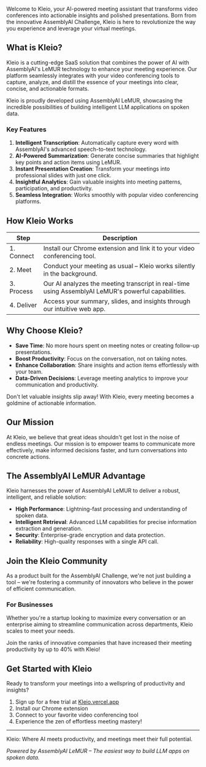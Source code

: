 Welcome to Kleio, your AI-powered meeting assistant that transforms video conferences into actionable insights and polished presentations. Born from the innovative AssemblyAI Challenge, Kleio is here to revolutionize the way you experience and leverage your virtual meetings.

## What is Kleio?

Kleio is a cutting-edge SaaS solution that combines the power of AI with AssemblyAI's LeMUR technology to enhance your meeting experience. Our platform seamlessly integrates with your video conferencing tools to capture, analyze, and distill the essence of your meetings into clear, concise, and actionable formats.

<Callout type="info">
  Kleio is proudly developed using AssemblyAI LeMUR, showcasing the incredible possibilities of building intelligent LLM applications on spoken data.
</Callout>

### Key Features

1. **Intelligent Transcription**: Automatically capture every word with AssemblyAI's advanced speech-to-text technology.
2. **AI-Powered Summarization**: Generate concise summaries that highlight key points and action items using LeMUR.
3. **Instant Presentation Creation**: Transform your meetings into professional slides with just one click.
4. **Insightful Analytics**: Gain valuable insights into meeting patterns, participation, and productivity.
5. **Seamless Integration**: Works smoothly with popular video conferencing platforms.

## How Kleio Works

| Step | Description |
|------|-------------|
| 1. Connect | Install our Chrome extension and link it to your video conferencing tool. |
| 2. Meet | Conduct your meeting as usual – Kleio works silently in the background. |
| 3. Process | Our AI analyzes the meeting transcript in real-time using AssemblyAI LeMUR's powerful capabilities. |
| 4. Deliver | Access your summary, slides, and insights through our intuitive web app. |

## Why Choose Kleio?

- **Save Time**: No more hours spent on meeting notes or creating follow-up presentations.
- **Boost Productivity**: Focus on the conversation, not on taking notes.
- **Enhance Collaboration**: Share insights and action items effortlessly with your team.
- **Data-Driven Decisions**: Leverage meeting analytics to improve your communication and productivity.

<Callout type="warning">
  Don't let valuable insights slip away! With Kleio, every meeting becomes a goldmine of actionable information.
</Callout>

## Our Mission

At Kleio, we believe that great ideas shouldn't get lost in the noise of endless meetings. Our mission is to empower teams to communicate more effectively, make informed decisions faster, and turn conversations into concrete actions.

## The AssemblyAI LeMUR Advantage

Kleio harnesses the power of AssemblyAI LeMUR to deliver a robust, intelligent, and reliable solution:

- **High Performance**: Lightning-fast processing and understanding of spoken data.
- **Intelligent Retrieval**: Advanced LLM capabilities for precise information extraction and generation.
- **Security**: Enterprise-grade encryption and data protection.
- **Reliability**: High-quality responses with a single API call.

## Join the Kleio Community

As a product built for the AssemblyAI Challenge, we're not just building a tool – we're fostering a community of innovators who believe in the power of efficient communication.

### For Businesses

Whether you're a startup looking to maximize every conversation or an enterprise aiming to streamline communication across departments, Kleio scales to meet your needs.

<Callout type="info">
  Join the ranks of innovative companies that have increased their meeting productivity by up to 40% with Kleio!
</Callout>

## Get Started with Kleio

Ready to transform your meetings into a wellspring of productivity and insights? 

1. Sign up for a free trial at [Kleio.vercel.app](https://kleio.vercel.app)
2. Install our Chrome extension
3. Connect to your favorite video conferencing tool
4. Experience the zen of effortless meeting mastery!

---

Kleio: Where AI meets productivity, and meetings meet their full potential.

*Powered by AssemblyAI LeMUR – The easiest way to build LLM apps on spoken data.*